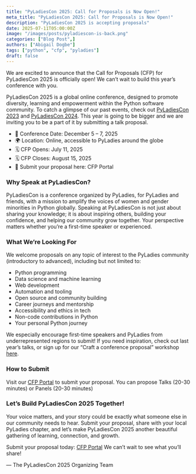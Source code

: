 ```yaml
---
title: "PyLadiesCon 2025: Call for Proposals is Now Open!"
meta_title: "PyLadiesCon 2025: Call for Proposals is Now Open!"
description: "PyLadiesCon 2025 is accepting proposals"
date: 2025-07-11T05:00:00Z
image: "/images/posts/pyladiescon-is-back.png"
categories: ["Blog Post",]
authors: ["Abigail Dogbe"]
tags: ["python", "cfp", "pyladies"]
draft: false
---
```


We are excited to announce that the Call for Proposals (CFP) for PyLadiesCon 2025 is officially open! 
We can’t wait to build this year’s conference with you.

PyLadiesCon 2025 is a global online conference, designed to promote diversity, learning and empowerment within the Python software community. To catch a 
glimpse of our past events, check out [PyLadiesCon 2023](https://2023.conference.pyladies.com/) and [PyLadiesCon 2024](https://2024.conference.pyladies.com/).
This year is going to be bigger and we are inviting you to be a part of it by submitting a talk proposal.

- 📅 Conference Date: December 5 – 7, 2025
- 🌍 Location: Online, accessible to PyLadies around the globe
- 🗓️ CFP Opens: July 11, 2025
- 🗓️ CFP Closes: August 15, 2025
- 🔗 Submit your proposal here: CFP Portal

### Why Speak at PyLadiesCon?
PyLadiesCon is a conference organized by PyLadies, for PyLadies and friends, with a mission to amplify the voices of women and gender minorities in Python globally.
Speaking at PyLadiesCon is not just about sharing your knowledge; it is about inspiring others, building your confidence, and helping our community grow together. Your perspective matters whether you’re a first-time speaker or experienced.

### What We’re Looking For
We welcome proposals on any topic of interest to the PyLadies community (introductory to advanced), including but not limited to:
- Python programming
- Data science and machine learning
- Web development
- Automation and tooling
- Open source and community building
- Career journeys and mentorship
- Accessibility and ethics in tech
- Non-code contributions in Python
- Your personal Python journey


We especially encourage first-time speakers and PyLadies from underrepresented regions to submit!
If you need inspiration, check out last year’s talks, or sign up for our “Craft a conference proposal” workshop [here](https://lu.ma/nkkeq1lz).

### How to Submit
Visit our [CFP Portal](https://pretalx.com/pyladiescon-2025/cfp) to submit your proposal. 
You can propose Talks (20-30 minutes) or Panels (20-30 minutes)

### Let’s Build PyLadiesCon 2025 Together!
Your voice matters, and your story could be exactly what someone else in our community needs to hear.
Submit your proposal, share with your local PyLadies chapter, and let’s make PyLadiesCon 2025 another beautiful gathering of learning, connection, and growth.

Submit your proposal today: [CFP Portal](https://pretalx.com/pyladiescon-2025/cfp)
We can’t wait to see what you’ll share!

— The PyLadiesCon 2025 Organizing Team

